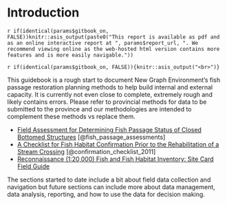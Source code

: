 # Introduction {#intro}

`r if(identical(params$gitbook_on, FALSE))knitr::asis_output(paste0("This report is available as pdf and as an online interactive report at ", params$report_url, ". We recommend viewing online as the web-hosted html version contains more features and is more easily navigable."))`

`r if(identical(params$gitbook_on, FALSE)){knitr::asis_output("<br>")}`

This guidebook is a rough start to document New Graph Environment's fish passage restoration planning methods to help build internal
and external capacity. It is currently not even close to complete, extremely rough and likely contains errors. Please refer to provincial methods for data to be submitted to the province and our methodologies are intended to complement these methods vs replace them. 

  * [Field Assessment for Determining Fish Passage Status of Closed Bottomed Structures](https://www2.gov.bc.ca/assets/gov/environment/natural-resource-stewardship/land-based-investment/forests-for-tomorrow/field-assessment-for-determining-fish-passage-status-of-cbs.pdf) [@fish_passage_assessments]
  * [A Checklist for Fish Habitat Confirmation Prior to the Rehabilitation of a Stream Crossing](https://www2.gov.bc.ca/assets/gov/environment/natural-resource-stewardship/land-based-investment/forests-for-tomorrow/checklist-for-fish-habitat-confirmation-201112.pdf) [@confirmation_checklist_2011]
  * [Reconnaissance (1:20,000) Fish and Fish Habitat Inventory: Site Card Field Guide](https://www2.gov.bc.ca/gov/content/environment/natural-resource-stewardship/laws-policies-standards-guidance/inventory-standards/aquatic-ecosystems)

The sections started to date include a bit about field data collection and navigation but future sections can include more about data management, data analysis, reporting, and how to use the data for decision making.

